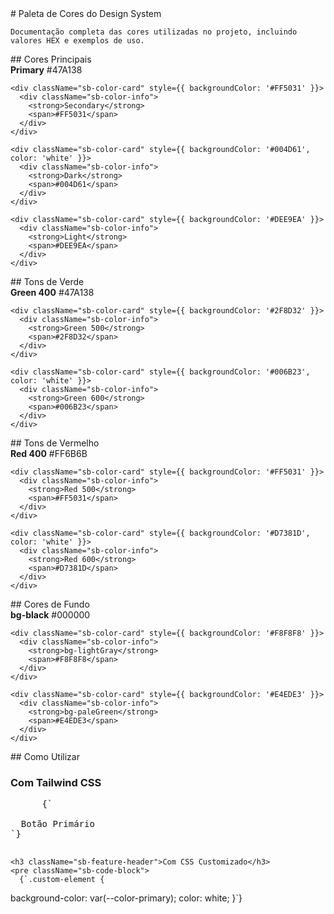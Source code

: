 
<Meta title="Design System/Cores" />

<div className="sb-container">
  <div className='sb-section-title'>
    # Paleta de Cores do Design System

    Documentação completa das cores utilizadas no projeto, incluindo valores HEX e exemplos de uso.

  </div>
</div>

<div className="sb-container">
  <div className='sb-section-title'>
    ## Cores Principais
  </div>

  <div className="sb-colors-grid">
    <div className="sb-color-card" style={{ backgroundColor: '#47A138' }}>
      <div className="sb-color-info">
        <strong>Primary</strong>
        <span>#47A138</span>
      </div>
    </div>
    
    <div className="sb-color-card" style={{ backgroundColor: '#FF5031' }}>
      <div className="sb-color-info">
        <strong>Secondary</strong>
        <span>#FF5031</span>
      </div>
    </div>
    
    <div className="sb-color-card" style={{ backgroundColor: '#004D61', color: 'white' }}>
      <div className="sb-color-info">
        <strong>Dark</strong>
        <span>#004D61</span>
      </div>
    </div>
    
    <div className="sb-color-card" style={{ backgroundColor: '#DEE9EA' }}>
      <div className="sb-color-info">
        <strong>Light</strong>
        <span>#DEE9EA</span>
      </div>
    </div>
  </div>
</div>

<div className="sb-container">
  <div className='sb-section-title'>
    ## Tons de Verde
  </div>

  <div className="sb-colors-grid">
    <div className="sb-color-card" style={{ backgroundColor: '#47A138' }}>
      <div className="sb-color-info">
        <strong>Green 400</strong>
        <span>#47A138</span>
      </div>
    </div>
    
    <div className="sb-color-card" style={{ backgroundColor: '#2F8D32' }}>
      <div className="sb-color-info">
        <strong>Green 500</strong>
        <span>#2F8D32</span>
      </div>
    </div>
    
    <div className="sb-color-card" style={{ backgroundColor: '#006B23', color: 'white' }}>
      <div className="sb-color-info">
        <strong>Green 600</strong>
        <span>#006B23</span>
      </div>
    </div>
  </div>
</div>

<div className="sb-container">
  <div className='sb-section-title'>
    ## Tons de Vermelho
  </div>

  <div className="sb-colors-grid">
    <div className="sb-color-card" style={{ backgroundColor: '#FF6B6B' }}>
      <div className="sb-color-info">
        <strong>Red 400</strong>
        <span>#FF6B6B</span>
      </div>
    </div>
    
    <div className="sb-color-card" style={{ backgroundColor: '#FF5031' }}>
      <div className="sb-color-info">
        <strong>Red 500</strong>
        <span>#FF5031</span>
      </div>
    </div>
    
    <div className="sb-color-card" style={{ backgroundColor: '#D7381D', color: 'white' }}>
      <div className="sb-color-info">
        <strong>Red 600</strong>
        <span>#D7381D</span>
      </div>
    </div>
  </div>
</div>

<div className="sb-container">
  <div className='sb-section-title'>
    ## Cores de Fundo
  </div>

  <div className="sb-colors-grid">
    <div className="sb-color-card" style={{ backgroundColor: '#000000', color: 'white' }}>
      <div className="sb-color-info">
        <strong>bg-black</strong>
        <span>#000000</span>
      </div>
    </div>
    
    <div className="sb-color-card" style={{ backgroundColor: '#F8F8F8' }}>
      <div className="sb-color-info">
        <strong>bg-lightGray</strong>
        <span>#F8F8F8</span>
      </div>
    </div>
    
    <div className="sb-color-card" style={{ backgroundColor: '#E4EDE3' }}>
      <div className="sb-color-info">
        <strong>bg-paleGreen</strong>
        <span>#E4EDE3</span>
      </div>
    </div>
  </div>
</div>

<div className="sb-container">
  <div className='sb-section-title'>
    ## Como Utilizar
  </div>

  <div className="sb-feature-card">
    <h3 className="sb-feature-header">Com Tailwind CSS</h3>
    <pre className="sb-code-block">
      {`<div className="bg-primary text-white p-4">
  Botão Primário
</div>`}
    </pre>
    
    <h3 className="sb-feature-header">Com CSS Customizado</h3>
    <pre className="sb-code-block">
      {`.custom-element {
  background-color: var(--color-primary);
  color: white;
}`}
    </pre>
  </div>
</div>

<style>
  {`
  .sb-colors-grid {
    display: grid;
    grid-template-columns: repeat(auto-fill, minmax(200px, 1fr));
    gap: 20px;
    margin: 24px 0;
  }

  .sb-color-card {
    border-radius: 8px;
    padding: 24px;
    box-shadow: 0 2px 4px rgba(0,0,0,0.1);
    height: 120px;
    display: flex;
    align-items: flex-end;
  }

  .sb-color-info {
    background: rgba(255,255,255,0.9);
    padding: 8px 12px;
    border-radius: 4px;
    width: 100%;
  }

  .sb-color-info span {
    display: block;
    font-size: 12px;
    opacity: 0.8;
  }

  .sb-code-block {
    background: #f7fafc;
    padding: 16px;
    border-radius: 4px;
    border: 1px solid #e2e8f0;
    font-family: monospace;
    overflow-x: auto;
  }

  /* Reutilizando estilos do modelo fornecido */
  .sb-container {
    margin-bottom: 48px;
  }

  .sb-section-title {
    margin-bottom: 24px;
    font-size: 20px;
    font-weight: 600;
    color: #1a365d;
  }

  .sb-feature-card {
    background: white;
    border-radius: 8px;
    padding: 20px;
    box-shadow: 0 2px 4px rgba(0,0,0,0.1);
    border: 1px solid #e2e8f0;
  }

  .sb-feature-header {
    margin: 16px 0 8px 0;
    font-size: 16px;
    color: #2d3748;
  }

  .sb-link {
    color: #3182ce;
    text-decoration: none;
    font-weight: 500;
    display: inline-flex;
    align-items: center;
    margin-top: 16px;
  }

  .sb-link:hover {
    text-decoration: underline;
  }

  @media screen and (max-width: 768px) {
    .sb-colors-grid {
      grid-template-columns: 1fr;
    }
  }
  `}
</style>
